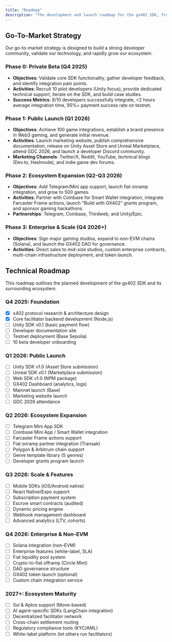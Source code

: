 ```yaml
---
title: "Roadmap"
description: "The development and launch roadmap for the gx402 SDK, from private beta to enterprise scale."
---
```


## Go-To-Market Strategy

Our go-to-market strategy is designed to build a strong developer community, validate our technology, and rapidly grow our ecosystem.

### Phase 0: Private Beta (Q4 2025)

*   **Objectives**: Validate core SDK functionality, gather developer feedback, and identify integration pain points.
*   **Activities**: Recruit 10 pilot developers (Unity focus), provide dedicated technical support, iterate on the SDK, and build case studies.
*   **Success Metrics**: 8/10 developers successfully integrate, <2 hours average integration time, 95%+ payment success rate on testnet.

### Phase 1: Public Launch (Q1 2026)

*   **Objectives**: Achieve 100 game integrations, establish a brand presence in Web3 gaming, and generate initial revenue.
*   **Activities**: Launch marketing website, publish comprehensive documentation, release on Unity Asset Store and Unreal Marketplace, attend GDC 2026, and launch a developer Discord community.
*   **Marketing Channels**: Twitter/X, Reddit, YouTube, technical blogs (Dev.to, Hashnode), and indie game dev forums.

### Phase 2: Ecosystem Expansion (Q2-Q3 2026)

*   **Objectives**: Add Telegram/Mini app support, launch fiat onramp integration, and grow to 500 games.
*   **Activities**: Partner with Coinbase for Smart Wallet integration, integrate Farcaster Frame actions, launch "Build with GX402" grants program, and sponsor gaming hackathons.
*   **Partnerships**: Telegram, Coinbase, Thirdweb, and Unity/Epic.

### Phase 3: Enterprise & Scale (Q4 2026+)

*   **Objectives**: Sign major gaming studios, expand to non-EVM chains (Solana), and launch the GX402 DAO for governance.
*   **Activities**: Direct sales to mid-size studios, custom enterprise contracts, multi-chain infrastructure deployment, and token launch.

## Technical Roadmap

This roadmap outlines the planned development of the gx402 SDK and its surrounding ecosystem.

### Q4 2025: Foundation

*   [x] x402 protocol research & architecture design
*   [x] Core facilitator backend development (Node.js)
*   [ ] Unity SDK v0.1 (basic payment flow)
*   [ ] Developer documentation site
*   [ ] Testnet deployment (Base Sepolia)
*   [ ] 10 beta developer onboarding

### Q1 2026: Public Launch

*   [ ] Unity SDK v1.0 (Asset Store submission)
*   [ ] Unreal SDK v0.1 (Marketplace submission)
*   [ ] Web SDK v1.0 (NPM package)
*   [ ] GX402 Dashboard (analytics, logs)
*   [ ] Mainnet launch (Base)
*   [ ] Marketing website launch
*   [ ] GDC 2026 attendance

### Q2 2026: Ecosystem Expansion

*   [ ] Telegram Mini App SDK
*   [ ] Coinbase Mini App / Smart Wallet integration
*   [ ] Farcaster Frame actions support
*   [ ] Fiat onramp partner integration (Transak)
*   [ ] Polygon & Arbitrum chain support
*   [ ] Genre template library (5 genres)
*   [ ] Developer grants program launch

### Q3 2026: Scale & Features

*   [ ] Mobile SDKs (iOS/Android native)
*   [ ] React Native/Expo support
*   [ ] Subscription payment system
*   [ ] Escrow smart contracts (audited)
*   [ ] Dynamic pricing engine
*   [ ] Webhook management dashboard
*   [ ] Advanced analytics (LTV, cohorts)

### Q4 2026: Enterprise & Non-EVM

*   [ ] Solana integration (non-EVM)
*   [ ] Enterprise features (white-label, SLA)
*   [ ] Fiat liquidity pool system
*   [ ] Crypto-to-fiat offramp (Circle Mint)
*   [ ] DAO governance structure
*   [ ] GX402 token launch (optional)
*   [ ] Custom chain integration service

### 2027+: Ecosystem Maturity

*   [ ] Sui & Aptos support (Move-based)
*   [ ] AI agent-specific SDKs (LangChain integration)
*   [ ] Decentralized facilitator network
*   [ ] Cross-chain settlement routing
*   [ ] Regulatory compliance tools (KYC/AML)
*   [ ] White-label platform (let others run facilitators)

